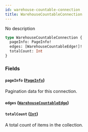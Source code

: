 ```yaml
---
id: warehouse-countable-connection
title: WarehouseCountableConnection
---
```


No description

```graphql
type WarehouseCountableConnection {
  pageInfo: PageInfo!
  edges: [WarehouseCountableEdge!]!
  totalCount: Int
}
```

### Fields

#### `pageInfo` ([`PageInfo`](../../../developer/api-reference/objects/page-info))

Pagination data for this connection.

#### `edges` ([`WarehouseCountableEdge`](../../../developer/api-reference/objects/warehouse-countable-edge))

#### `totalCount` ([`Int`](../../../developer/api-reference/scalars/int))

A total count of items in the collection.
